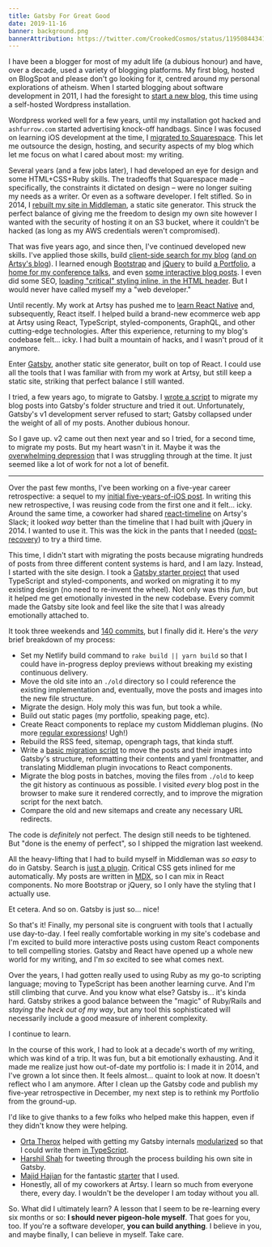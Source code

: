 ```yaml
---
title: Gatsby For Great Good
date: 2019-11-16
banner: background.png
bannerAttribution: https://twitter.com/CrookedCosmos/status/1195084434170687511
---
```


I have been a blogger for most of my adult life (a dubious honour) and have, over a decade, used a variety of blogging platforms. My first blog, hosted on BlogSpot and please don't go looking for it, centred around my personal explorations of atheism. When I started blogging about software development in 2011, I had the foresight to [start a new blog](/blog/transitioning-from-attero-ingorantiam/), this time using a self-hosted Wordpress installation.

Wordpress worked well for a few years, until my installation got hacked and `ashfurrow.com` started advertising knock-off handbags. Since I was focused on learning iOS development at the time, I [migrated to Squarespace](/blog/moved-away-from-wordpress/). This let me outsource the design, hosting, and security aspects of my blog which let me focus on what I cared about most: my writing.

Several years (and a few jobs later), I had developed an eye for design and some HTML+CSS+Ruby skills. The tradeoffs that Squarespace made – specifically, the constraints it dictated on design – were no longer suiting my needs as a writer. Or even as a software developer. I felt stifled. So in 2014, I [rebuilt my site in Middleman](/blog/fresh-coat-of-paint/), a static site generator. This struck the perfect balance of giving me the freedom to design my own site however I wanted with the security of hosting it on an S3 bucket, where it couldn't be hacked (as long as my AWS credentials weren't compromised).

That was five years ago, and since then, I've continued developed new skills. I've applied those skills, build [client-side search for my blog](/blog/static-site-search-with-middleman-and-lunrjs/) ([and on Artsy's blog](https://github.com/artsy/artsy.github.io/pull/332)). I learned enough [Bootstrap](https://github.com/artsy/artsy.github.io/pull/332) and [jQuery](https://jquery.com) to build [a Portfolio](/portfolio), a [home for my conference talks](/speaking), and even [some interactive blog posts](/blog/ios-versus-javascript-how-to-learn-from-other-programming-communities/). I even did some SEO, [loading "critical" styling inline, in the HTML header](https://github.com/ashfurrow/blog/commit/22eb6cb5d05e2aceb698c7e2ce5021272b7d1055). But I would never have called myself my a "web developer."

Until recently. My work at Artsy has pushed me to [learn React Native](/blog/swift-vs-react-native-feels/) and, subsequently, React itself. I helped build a brand-new ecommerce web app at Artsy using React, TypeScript, styled-components, GraphQL, and other cutting-edge technologies. After this experience, returning to my blog's codebase felt... icky. I had built a mountain of hacks, and I wasn't proud of it anymore.

Enter [Gatsby](https://www.gatsbyjs.org), another static site generator, built on top of React. I could use all the tools that I was familiar with from my work at Artsy, but still keep a static site, striking that perfect balance I still wanted.

I tried, a few years ago, to migrate to Gatsby. I [wrote a script](https://gist.github.com/ashfurrow/b10628a879236d85c262e5621e583f14) to migrate my blog posts into Gatsby's folder structure and tried it out. Unfortunately, Gatsby's v1 development server refused to start; Gatsby collapsed under the weight of all of my posts. Another dubious honour.

So I gave up. v2 came out then next year and so I tried, for a second time, to migrate my posts. But my heart wasn't in it. Maybe it was the [overwhelming depression](/blog/so-i-have-been-struggling/) that I was struggling through at the time. It just seemed like a lot of work for not a lot of benefit.

---

Over the past few months, I've been working on a five-year career retrospective: a sequel to my [initial five-years-of-iOS post](/blog/5-years-of-ios/). In writing this new retrospective, I was reusing code from the first one and it felt... icky. Around the same time, a coworker had shared [react-timeline](https://react-timeline.com/) on Artsy's Slack; it looked _way_ better than the timeline that I had built with jQuery in 2014. I wanted to use it. This was the kick in the pants that I needed ([post-recovery](/blog/all-i-can-say-is-im-excited/)) to try a third time.

This time, I didn't start with migrating the posts because migrating hundreds of posts from three different content systems is hard, and I am lazy. Instead, I started with the site design. I took a [Gatsby starter project](https://github.com/mhadaily/gatsby-starter-typescript-power-blog) that used TypeScript and styled-components, and worked on migrating it to my existing design (no need to re-invent the wheel). Not only was this _fun_, but it helped me get emotionally invested in the new codebase. Every commit made the Gatsby site look and feel like the site that I was already emotionally attached to.

It took three weekends and [140 commits](https://github.com/ashfurrow/blog/pull/402), but I finally did it. Here's the _very_ brief breakdown of my process:

- Set my Netlify build command to `rake build || yarn build` so that I could have in-progress deploy previews without breaking my existing continuous delivery.
- Move the old site into an `./old` directory so I could reference the existing implementation and, eventually, move the posts and images into the new file structure.
- Migrate the design. Holy moly this was fun, but took a while.
- Build out static pages (my portfolio, speaking page, etc).
- Create React components to replace my custom Middleman plugins. (No more [regular expressions](https://github.com/ashfurrow/blog/blob/0cbf198b48f04ccf2d1a90b2ecd36511dd2e9856/lib/modify_widths.rb#L49-L65)! Ugh!)
- Rebuild the RSS feed, sitemap, opengraph tags, that kinda stuff.
- Write a [basic migration script](https://github.com/ashfurrow/blog/blob/9ef488244aa579bdd6ee2976dfe14a4672e9b26a/scripts/migrate.ts) to move the posts and their images into Gatsby's structure, reformatting their contents and yaml frontmatter, and translating Middleman plugin invocations to React components.
- Migrate the blog posts in batches, moving the files from `./old` to keep the git history as continuous as possible. I visited _every_ blog post in the browser to make sure it rendered correctly, and to improve the migration script for the next batch.
- Compare the old and new sitemaps and create any necessary URL redirects.

The code is _definitely_ not perfect. The design still needs to be tightened. But "done is the enemy of perfect", so I shipped the migration last weekend.

All the heavy-lifting that I had to build myself in Middleman was _so easy_ to do in Gatsby. Search is [just a plugin](https://www.gatsbyjs.org/packages/@gatsby-contrib/gatsby-plugin-elasticlunr-search/). Critical CSS gets inlined for me automatically. My posts are written in [MDX](https://mdxjs.com), so I can mix in React components. No more Bootstrap or jQuery, so I only have the styling that I actually use.

Et cetera. And so on. Gatsby is just so... nice!

So that's it! Finally, my personal site is congruent with tools that I actually use day-to-day. I feel really comfortable working in my site's codebase and I'm excited to build more interactive posts using custom React components to tell compelling stories. Gatsby and React have opened up a whole new world for my writing, and I'm _so_ excited to see what comes next.

Over the years, I had gotten really used to using Ruby as my go-to scripting language; moving to TypeScript has been another learning curve. And I'm still climbing that curve. And you know what else? Gatsby is... it's kinda hard. Gatsby strikes a good balance between the "magic" of Ruby/Rails and _staying the heck out of my way_, but any tool this sophisticated will necessarily include a good measure of inherent complexity.

I continue to learn.

In the course of this work, I had to look at a decade's worth of my writing, which was kind of a trip. It was fun, but a bit emotionally exhausting. And it made me realize just how out-of-date my portfolio is: I made it in 2014, and I've grown a lot since then. It feels almost... quaint to look at now. It doesn't reflect who I am anymore. After I clean up the Gatsby code and publish my five-year retrospective in December, my next step is to rethink my Portfolio from the ground-up.

I'd like to give thanks to a few folks who helped make this happen, even if they didn't know they were helping.

- [Orta Therox](https://twitter.com/orta) helped with getting my Gatsby internals [modularized](https://github.com/ashfurrow/blog/pull/402/commits/99aaa6471f22ffc9cc97fa62471b6bdb60edc124) so that I could write them [in TypeScript](https://github.com/ashfurrow/blog/pull/402/commits/e6af919ded1f57fc28da794414c0050ca165af1b).
- [Harshil Shah](https://twitter.com/_HarshilShah) for tweeting through the process building his own site in Gatsby.
- [Majid Hajian](https://github.com/mhadaily) for the fantastic [starter](https://github.com/mhadaily/gatsby-starter-typescript-power-blog) that I used.
- Honestly, all of my coworkers at Artsy. I learn so much from everyone there, every day. I wouldn't be the developer I am today without you all.

So. What did I ultimately learn? A lesson that I seem to be re-learning every six months or so: **I should never pigeon-hole myself**. That goes for you, too. If you're a software developer, **you can build anything**. I believe in you, and maybe finally, I can believe in myself. Take care.
